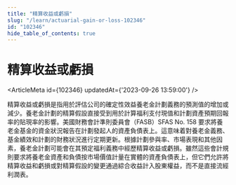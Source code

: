 ```yaml
---
title: "精算收益或虧損"
slug: "/learn/actuarial-gain-or-loss-102346"
id: "102346"
hide_table_of_contents: true
---
```



# 精算收益或虧損

<ArticleMeta id={102346} updatedAt={'2023-09-26 13:59:00'} />
<div className='border-solid border-b border-t-0 my-4 border-[var(--ifm-color-gray-300)]' />

精算收益或虧損是指用於評估公司的確定性效益養老金計劃義務的預測值的增加或減少。養老金計劃的精算假設直接受到用於計算福利支付現值和計劃資產預期回報率的貼現率的影響。美國財務會計準則委員會（FASB）SFAS No. 158 要求將養老金基金的資金狀況報告在計劃發起人的資產負債表上。這意味着對養老金義務、基金績效和計劃的財務狀況進行定期更新。根據計劃參與率、市場表現和其他因素，養老金計劃可能會在其預定福利義務中經歷精算收益或虧損。雖然這些會計規則要求將養老金資產和負債按市場價值計量在實體的資產負債表上，但它們允許將精算收益和虧損或對精算假設的變更通過綜合收益計入股東權益，而不是直接流經利潤表。
